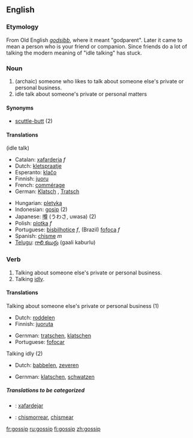 ==English==
===Etymology===
From Old English ''[[godsibb]]'', where it meant "godparent". Later it came to mean a person who is your friend or companion. Since friends do a lot of talking the modern meaning of "idle talking" has stuck.
===Noun===
{{en-noun}}

# (archaic) someone who likes to talk about someone else's private or personal business.
# idle talk about someone's private or personal matters

==== Synonyms ====
* [[scuttle-butt]] (2)

====Translations====
(idle talk)
{{top}}
*Catalan: [[xafarderia]] ''f''
*Dutch: [[kletspraatje]]
*Esperanto: [[klaĉo]]
*Finnish: [[juoru]]
*French: [[commérage]]
*German: [[Klatsch]] {{m}}, [[Tratsch]] {{m}}
{{mid}}
*Hungarian: [[pletyka]]
*Indonesian: [[gosip]] (2)
*Japanese: [[噂]] (うわさ, uwasa) (2)
*Polish: [[plotka]] ''f''
*Portuguese: [[bisbilhotice]] ''f'', (Brazil) [[fofoca]] ''f''
*Spanish: [[chisme]] ''m''
*[[Telugu]]: [[గాలి కబుర్లు]] (gaali kaburlu)
{{bottom}}

=== Verb ===
{{en-verb}}
# Talking about someone else's private or personal business.
# Talking [[idly]].

====Translations====
;Talking about someone else's private or personal business (1)
{{top}}
*Dutch: [[roddelen]]
*Finnish: [[juoruta]]
{{mid}}
*Gernman: [[tratschen]], [[klatschen]]
*Portuguese: [[fofocar]]
{{bottom}}

;Talking idly (2)
{{top}}
*Dutch: [[babbelen]], [[zeveren]]
{{mid}}
*Gernman: [[klatschen]], [[schwatzen]]
{{bottom}}

=====Translations to be categorized=====
{{checktrans}}
{{top}}
*{{ttbc|Catalan}}: [[xafardejar]]
{{mid}}
*{{ttbc|Spanish}}: [[chismorrear]], [[chismear]]
{{bottom}}

[[fr:gossip]]
[[ru:gossip]]
[[fi:gossip]]
[[zh:gossip]]